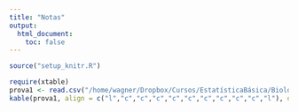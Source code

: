 ```yaml
---
title: "Notas"
output:
  html_document:
    toc: false
---
```


```r
source("setup_knitr.R")
```

```r
require(xtable)
prova1 <- read.csv("/home/wagner/Dropbox/Cursos/EstatísticaBásica/BiologiaMANHA/Prova1NOTA.csv", header = TRUE)
kable(prova1, align = c("l","c","c","c","c","c","c","c","c","c","l"), digits = 2)
```
